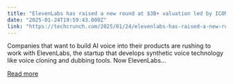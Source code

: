 ```yaml
---
title: "ElevenLabs has raised a new round at $3B+ valuation led by ICONIQ Growth, sources say"
date: "2025-01-24T19:59:43.000Z"
link: "https://techcrunch.com/2025/01/24/elevenlabs-has-raised-a-new-round-at-3b-valuation-led-by-iconiq-growth-sources-say/"
---
```


Companies that want to build AI voice into their products are rushing to work with ElevenLabs, the startup that develops synthetic voice technology like voice cloning and dubbing tools. Now ElevenLabs...

[Read more](https://techcrunch.com/2025/01/24/elevenlabs-has-raised-a-new-round-at-3b-valuation-led-by-iconiq-growth-sources-say/)
